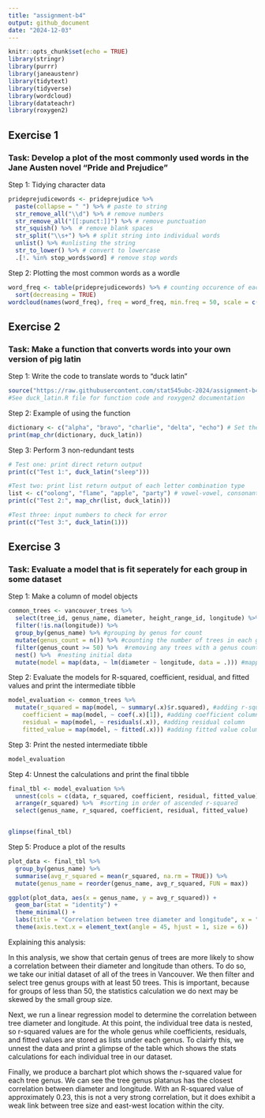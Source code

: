 ```yaml
---
title: "assignment-b4"
output: github_document
date: "2024-12-03"
---
```


```r
knitr::opts_chunk$set(echo = TRUE)
library(stringr)
library(purrr)
library(janeaustenr)
library(tidytext)
library(tidyverse)
library(wordcloud)
library(datateachr)
library(roxygen2)
```

## Exercise 1

### Task: Develop a plot of the most commonly used words in the Jane Austen novel "Pride and Prejudice"

Step 1: Tidying character data

```r
prideprejudicewords <- prideprejudice %>% 
  paste(collapse = " ") %>% # paste to string
  str_remove_all("\\d") %>% # remove numbers 
  str_remove_all("[[:punct:]]") %>% # remove punctuation
  str_squish() %>%  # remove blank spaces
  str_split("\\s+") %>% # split string into individual words
  unlist() %>% #unlisting the string
  str_to_lower() %>% # convert to lowercase
  .[!. %in% stop_words$word] # remove stop words
```

Step 2: Plotting the most common words as a wordle

```r
word_freq <- table(prideprejudicewords) %>% # counting occurence of each word
  sort(decreasing = TRUE)
wordcloud(names(word_freq), freq = word_freq, min.freq = 50, scale = c(3, 1)) # plotting wordcloud based on frequency
```


## Exercise 2

### Task: Make a function that converts words into your own version of pig latin

Step 1: Write the code to translate words to "duck latin"

```r
source("https://raw.githubusercontent.com/stat545ubc-2024/assignment-b4-kjm6/main/R/duck_latin.R")
#See duck_latin.R file for function code and roxygen2 documentation
```

Step 2: Example of using the function

```r
dictionary <- c("alpha", "bravo", "charlie", "delta", "echo") # Set the list of words to translate
print(map_chr(dictionary, duck_latin))
```

Step 3: Perform 3 non-redundant tests

```r
# Test one: print direct return output
print(c("Test 1:", duck_latin("sleep")))

#Test two: print list return output of each letter combination type
list <- c("oolong", "flame", "apple", "party") # vowel-vowel, consonant-consonant, vowel-consonant, and consonant-vowel
print(c("Test 2:", map_chr(list, duck_latin)))

#Test three: input numbers to check for error
print(c("Test 3:", duck_latin(1)))
```

## Exercise 3 

### Task: Evaluate a model that is fit seperately for each group in some dataset

Step 1: Make a column of model objects

```r
common_trees <- vancouver_trees %>%
  select(tree_id, genus_name, diameter, height_range_id, longitude) %>% #selecting columns that will be used
  filter(!is.na(longitude)) %>% 
  group_by(genus_name) %>% #grouping by genus for count
  mutate(genus_count = n()) %>% #counting the number of trees in each genus
  filter(genus_count >= 50) %>%  #removing any trees with a genus count less than 50
  nest() %>%  #nesting initial data
  mutate(model = map(data, ~ lm(diameter ~ longitude, data = .))) #mapping linear regression model of diameter and longitude
```

Step 2: Evaluate the models for R-squared, coefficient, residual, and fitted values and print the intermediate tibble

```r
model_evaluation <- common_trees %>%
  mutate(r_squared = map(model, ~ summary(.x)$r.squared), #adding r-squared column
    coefficient = map(model, ~ coef(.x)[1]), #adding coefficient column
    residual = map(model, ~ residuals(.x)), #adding residual column
    fitted_value = map(model, ~ fitted(.x))) #adding fitted value column
```

Step 3: Print the nested intermediate tibble

```r
model_evaluation
```

Step 4: Unnest the calculations and print the final tibble

```r
final_tbl <- model_evaluation %>% 
  unnest(cols = c(data, r_squared, coefficient, residual, fitted_value)) %>% #unnesting columns
  arrange(r_squared) %>%  #sorting in order of ascended r-squared
  select(genus_name, r_squared, coefficient, residual, fitted_value)


glimpse(final_tbl)
```

Step 5: Produce a plot of the results

```r
plot_data <- final_tbl %>%
  group_by(genus_name) %>%
  summarise(avg_r_squared = mean(r_squared, na.rm = TRUE)) %>%
  mutate(genus_name = reorder(genus_name, avg_r_squared, FUN = max))

ggplot(plot_data, aes(x = genus_name, y = avg_r_squared)) +
  geom_bar(stat = "identity") +
  theme_minimal() +
  labs(title = "Correlation between tree diameter and longitude", x = "Tree Genus", y = "R-squared Correlation") +
  theme(axis.text.x = element_text(angle = 45, hjust = 1, size = 6))


```
Explaining this analysis:

In this analysis, we show that certain genus of trees are more likely to show a correlation between their diameter and longitude than others. To do so, we take our initial dataset of all of the trees in Vancouver. We then filter and select tree genus groups with at least 50 trees. This is important, because for groups of less than 50, the statistics calculation we do next may be skewed by the small group size.

Next, we run a linear regression model to determine the correlation between tree diameter and longitude. At this point, the individual tree data is nested, so r-squared values are for the whole genus while coefficients, residuals, and fitted values are stored as lists under each genus. To clairfy this, we unnest the data and print a glimpse of the table which shows the stats calculations for each individual tree in our dataset. 

Finally, we produce a barchart plot which shows the r-squared value for each tree genus. We can see the tree genus platanus has the closest correlation between diameter and longitude. With an R-squared value of approximately 0.23, this is not a very strong correlation, but it does exhibit a weak link between tree size and east-west location within the city.
